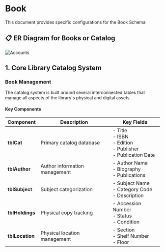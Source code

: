 # Book

This document provides specific configurations for the Book Schema

## 📋 ER Diagram for Books or Catalog
<img
  src="/database/accounts.png"
  alt="Accounts"
  width={1121}
/>

## 1. Core Library Catalog System

### Book Management
The catalog system is built around several interconnected tables that manage all aspects of the library's physical and digital assets.

#### Key Components

| Component | Description | Key Fields |
|-----------|-------------|------------|
| **tblCat** | Primary catalog database | - Title<br/>- ISBN<br/>- Edition<br/>- Publisher<br/>- Publication Date |
| **tblAuthor** | Author information management | - Author Name<br/>- Biography<br/>- Publications |
| **tblSubject** | Subject categorization | - Subject Name<br/>- Category Code<br/>- Description |
| **tblHoldings** | Physical copy tracking | - Accession Number<br/>- Status<br/>- Condition |
| **tblLocation** | Physical location management | - Section<br/>- Shelf Number<br/>- Floor |